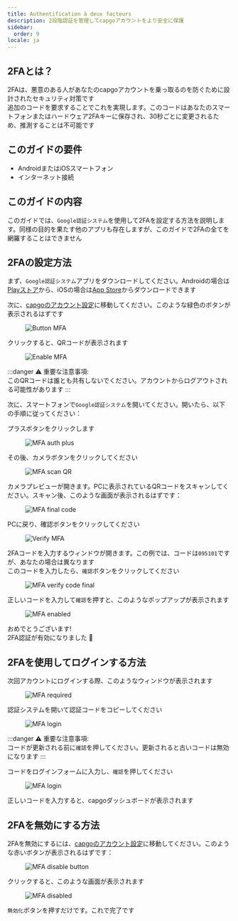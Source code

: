 ```yaml
---
title: Authentification à deux facteurs
description: 2段階認証を管理してcapgoアカウントをより安全に保護
sidebar:
  order: 9
locale: ja
---
```


## 2FAとは？

2FAは、悪意のある人があなたのcapgoアカウントを乗っ取るのを防ぐために設計されたセキュリティ対策です\
追加のコードを要求することでこれを実現します。このコードはあなたのスマートフォンまたはハードウェア2FAキーに保存され、30秒ごとに変更されるため、推測することは不可能です

## このガイドの要件
 - AndroidまたはiOSスマートフォン
 - インターネット接続

## このガイドの内容

このガイドでは、`Google認証システム`を使用して2FAを設定する方法を説明します。同様の目的を果たす他のアプリも存在しますが、このガイドで2FAの全てを網羅することはできません

## 2FAの設定方法

まず、`Google認証システム`アプリをダウンロードしてください。Androidの場合は[Playストア](https://play.google.com/store/apps/details/?id=comgoogleandroidappsauthenticator2)から、iOSの場合は[App Store](https://appsapplecom/us/app/google-authenticator/id388497605/)からダウンロードできます

次に、[capgoのアカウント設定](https://console.capgo.app/dashboard/settings/account/)に移動してください。このような緑色のボタンが表示されるはずです

<figure><img style="margin-left: auto; margin-right: auto" src="/button-mfa.webp" alt="Button MFA" /><figcaption></figcaption></figure>

クリックすると、QRコードが表示されます

<figure><img style="margin-left: auto; margin-right: auto" src="/enable-mfa.webp" alt="Enable MFA" /><figcaption></figcaption></figure>

:::danger
⚠️ 重要な注意事項: \
このQRコードは誰とも共有しないでください。アカウントからログアウトされる可能性があります
:::

次に、スマートフォンで`Google認証システム`を開いてください。開いたら、以下の手順に従ってください：

プラスボタンをクリックします

<figure><img style="margin-left: auto; margin-right: auto" src="/mfa-auth-plus.webp" alt="MFA auth plus" /><figcaption></figcaption></figure>

その後、カメラボタンをクリックしてください

<figure><img style="margin-left: auto; margin-right: auto" src="/mfa-scan-qr.webp" alt="MFA scan QR" /><figcaption></figcaption></figure>

カメラプレビューが開きます。PCに表示されているQRコードをスキャンしてください。スキャン後、このような画面が表示されるはずです：

<figure><img style="margin-left: auto; margin-right: auto" src="/mfa-final-code.webp" alt="MFA final code" /><figcaption></figcaption></figure>

PCに戻り、確認ボタンをクリックしてください

<figure><img style="margin-left: auto; margin-right: auto" src="/enable-mfa-verify.webp" alt="Verify MFA" /><figcaption></figcaption></figure>

2FAコードを入力するウィンドウが開きます。この例では、コードは`095101`ですが、あなたの場合は異なります\
このコードを入力したら、`確認`ボタンをクリックしてください

<figure><img style="margin-left: auto; margin-right: auto" src="/mfa-verify-final-code.webp" alt="MFA verify code final" /><figcaption></figcaption></figure>

正しいコードを入力して`確認`を押すと、このようなポップアップが表示されます

<figure><img style="margin-left: auto; margin-right: auto" src="/mfa-enabled.webp" alt="MFA enabled" /><figcaption></figcaption></figure>

おめでとうございます!\
2FA認証が有効になりました 🎉

## 2FAを使用してログインする方法

次回アカウントにログインする際、このようなウィンドウが表示されます
<figure><img style="margin-left: auto; margin-right: auto" src="/mfa-required.webp" alt="MFA required" /><figcaption></figcaption></figure>

認証システムを開いて認証コードをコピーしてください

<figure><img style="margin-left: auto; margin-right: auto" src="/mfa-login.webp" alt="MFA login" /><figcaption></figcaption></figure>

:::danger
⚠️ 重要な注意事項: \
コードが更新される前に`確認`を押してください。更新されると古いコードは無効になります
:::

コードをログインフォームに入力し、`確認`を押してください

<figure><img style="margin-left: auto; margin-right: auto" src="/mfa-final-login-verify.webp" alt="MFA login" /><figcaption></figcaption></figure>

正しいコードを入力すると、capgoダッシュボードが表示されます

## 2FAを無効にする方法

2FAを無効にするには、[capgoのアカウント設定](https://console.capgo.app/dashboard/settings/account/)に移動してください。このような赤いボタンが表示されるはずです：

<figure><img style="margin-left: auto; margin-right: auto" src="/mfa-disable-button.webp" alt="MFA disable button" /><figcaption></figcaption></figure>

クリックすると、このような画面が表示されます

<figure><img style="margin-left: auto; margin-right: auto" src="/mfa-disable-2.webp" alt="MFA disabled" /><figcaption></figcaption></figure>

`無効化`ボタンを押すだけです。これで完了です
